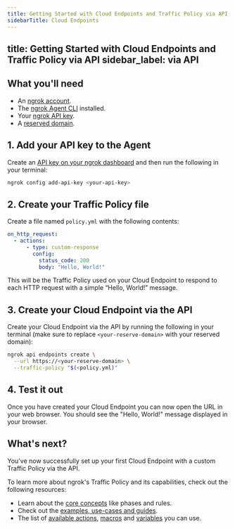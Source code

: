```yaml
---
title: Getting Started with Cloud Endpoints and Traffic Policy via API
sidebarTitle: Cloud Endpoints
---
```


title: Getting Started with Cloud Endpoints and Traffic Policy via API
sidebar_label: via API
---

## What you'll need

- An [ngrok account](https://dashboard.ngrok.com/).
- The [ngrok Agent CLI](https://ngrok.com/download) installed.
- Your [ngrok API key](https://dashboard.ngrok.com/api-keys).
- A [reserved domain](https://dashboard.ngrok.com/domains).

## 1. Add your API key to the Agent

Create an [API key on your ngrok dashboard](https://dashboard.ngrok.com/api-keys) and then run the following in your terminal:

```bash
ngrok config add-api-key <your-api-key>
```

## 2. Create your Traffic Policy file

Create a file named `policy.yml` with the following contents:

```yaml
on_http_request:
  - actions:
      - type: custom-response
        config:
          status_code: 200
          body: "Hello, World!"
```

This will be the Traffic Policy used on your Cloud Endpoint to respond to each HTTP request with a simple “Hello, World!” message.

## 3. Create your Cloud Endpoint via the API

Create your Cloud Endpoint via the API by running the following in your terminal (make sure to replace `<your-reserve-domain>` with your reserved domain):

```bash
ngrok api endpoints create \
  --url https://<your-reserve-domain> \
  --traffic-policy "$(<policy.yml)"
```

## 4. Test it out

Once you have created your Cloud Endpoint you can now open the URL
in your web browser.
You should see the "Hello, World!" message displayed in your browser.

## What's next?

You've now successfully set up your first Cloud Endpoint with a custom Traffic Policy via the API.

To learn more about ngrok's Traffic Policy and its capabilities, check out the following resources:

- Learn about the [core concepts](/traffic-policy/concepts/) like phases and rules.
- Check out the [examples, use-cases and guides](/traffic-policy/examples/a-b-tests/).
- The list of [available actions](/traffic-policy/actions/), [macros](/traffic-policy/macros/) and [variables](/traffic-policy/variables/) you can use.

